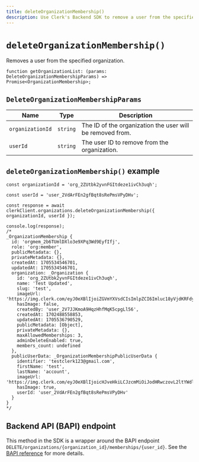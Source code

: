 ```yaml
---
title: deleteOrganizationMembership()
description: Use Clerk's Backend SDK to remove a user from the specified organization.
---
```


# `deleteOrganizationMembership()`

Removes a user from the specified organization.

```tsx
function getOrganizationList: (params: DeleteOrganizationMembershipParams) => Promise<OrganizationMembership>;
```

## `DeleteOrganizationMembershipParams`

| Name | Type	| Description |
| --- | --- | --- |
| `organizationId` | `string` | The ID of the organization the user will be removed from. |
| `userId` | `string` | The user ID to remove from the organization. |

## `deleteOrganizationMembership()` example

```tsx
const organizationId = 'org_2ZUtbk2yvnFGItdeze1ivCh3uqh';

const userId = 'user_2VdArFEn2gfBqt8sRePmsVPyDHv';

const response = await clerkClient.organizations.deleteOrganizationMembership({ organizationId, userId });

console.log(response);
/*
_OrganizationMembership {
  id: 'orgmem_2b6TUmlDXlo3e9XPq3Wd9EyfIfj',
  role: 'org:member',
  publicMetadata: {},
  privateMetadata: {},
  createdAt: 1705534546701,
  updatedAt: 1705534546701,
  organization: _Organization {
    id: 'org_2ZUtbk2yvnFGItdeze1ivCh3uqh',
    name: 'Test Updated',
    slug: 'test',
    imageUrl: 'https://img.clerk.com/eyJ0eXBlIjoiZGVmYXVsdCIsImlpZCI6Imluc18yVjdKRFdyclJwRmZFZTlqQUM2dWpSMG8xSlQiLCJyaWQiOiJvcmdfMlpVdGJrMnl2bkZHSXRkZXplMWl2Q2gzdXFoIiwiaW5pdGlhbHMiOiJUIn0',
    hasImage: false,
    createdBy: 'user_2V7JJKmoA9HqzHhfMqK5cpgLl56',
    createdAt: 1702488558853,
    updatedAt: 1705536790529,
    publicMetadata: [Object],
    privateMetadata: {},
    maxAllowedMemberships: 3,
    adminDeleteEnabled: true,
    members_count: undefined
  },
  publicUserData: _OrganizationMembershipPublicUserData {
    identifier: 'testclerk123@gmail.com',
    firstName: 'test',
    lastName: 'account',
    imageUrl: 'https://img.clerk.com/eyJ0eXBlIjoicHJveHkiLCJzcmMiOiJodHRwczovL2ltYWdlcy5jbGVyay5kZXYvb2F1dGhfZ29vZ2xlL2ltZ18yVmRBckFNNWNyRUpxaGdmb3cydVBHZ29US2QifQ',
    hasImage: true,
    userId: 'user_2VdArFEn2gfBqt8sRePmsVPyDHv'
  }
}
*/
```

## Backend API (BAPI) endpoint

This method in the SDK is a wrapper around the BAPI endpoint `DELETE/organizations/{organization_id}/memberships/{user_id}`. See the [BAPI reference](https://clerk.com/docs/reference/backend-api/tag/Organization-Memberships#operation/DeleteOrganizationMembership) for more details.